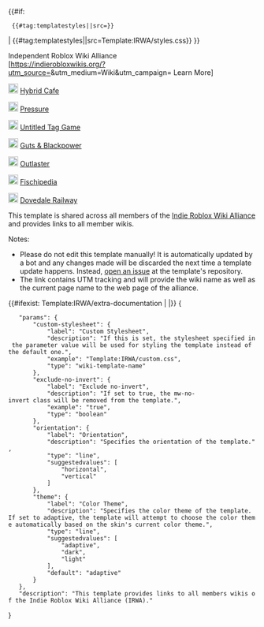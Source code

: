 {{#if: {{{custom-stylesheet|}}}
  {{#tag:templatestyles||src={{{custom-stylesheet}}}}}
| {{#tag:templatestyles||src=Template:IRWA/styles.css}}
}}
<div class="irwa-navigation {{#ifeq: {{{exclude-no-invert|}}} | true | | mw-no-invert }} {{#if: {{{custom-stylesheet|}}} | | irwa-conf-{{{orientation|horizontal}}} irwa-color-{{{theme|adaptive}}} }}">
<div class="irwa-header">
<span class="irwa-title">Independent Roblox Wiki Alliance</span><br>
[https://indierobloxwikis.org/?utm_source={{urlencode:{{SITENAME}}}}&utm_medium=Wiki&utm_campaign={{FULLPAGENAME}} Learn More]
</div>
<div class="irwa-members">
  <div class="irwa-member invert-member-icon-dark">[[File:HybridCafeWikiLogo.svg|class=hybrid-cafe-logo  mw-no-invert|20px]] [https://hybridcafe.wiki Hybrid Cafe]</div>
  <div class="irwa-member invert-member-icon">[[File:PressureWikiLogo.png|class=irwa-member-logo  mw-no-invert|20px]] [https://urbanshade.org Pressure ]</div>
  <div class="irwa-member">[[File:UTGWikiLogo.png|class=irwa-member-logo  mw-no-invert|20px]] [https://utg.miraheze.org Untitled Tag Game]</div>
  <div class="irwa-member">[[File:GBPWikiLogo.png|class=irwa-member-logo  mw-no-invert|20px]] [https://gbp.miraheze.org Guts & Blackpower]</div>
  <div class="irwa-member">[[File:OutlasterWikiLogo.png|class=irwa-member-logo  mw-no-invert|20px]] [https://outlaster.miraheze.org Outlaster]</div>
  <div class="irwa-member">[[File:FischWikiLogo.png|class=irwa-member-logo  mw-no-invert|20px]] [https://fischipedia.org Fischipedia]</div>
  <div class="irwa-member">[[File:DovedaleWikiLogo.png|class=irwa-member-logo  mw-no-invert|20px]] [https://dovedale.wiki Dovedale Railway]</div>
</div>
</div>
<noinclude>
This template is shared across all members of the [https://indierobloxwikis.org/ Indie Roblox Wiki Alliance] and provides links to all member wikis.

Notes:
* Please do not edit this template manually! It is automatically updated by a bot and any changes made will be discarded the next time a template update happens. Instead, [https://github.com/Roblox-Indie-Wikis/irwa-templates/issues open an issue] at the template's repository.
* The link contains UTM tracking and will provide the wiki name as well as the current page name to the web page of the alliance.

{{#ifexist: Template:IRWA/extra-documentation | {{IRWA/extra-documentation}} |}}
<templatedata>
{
	"params": {
		"custom-stylesheet": {
			"label": "Custom Stylesheet",
			"description": "If this is set, the stylesheet specified in the parameter value will be used for styling the template instead of the default one.",
			"example": "Template:IRWA/custom.css",
			"type": "wiki-template-name"
		},
		"exclude-no-invert": {
			"label": "Exclude no-invert",
			"description": "If set to true, the mw-no-invert class will be removed from the template.",
			"example": "true",
			"type": "boolean"
		},
		"orientation": {
			"label": "Orientation",
			"description": "Specifies the orientation of the template.",
			"type": "line",
			"suggestedvalues": [
				"horizontal",
				"vertical"
			]
		},
		"theme": {
			"label": "Color Theme",
			"description": "Specifies the color theme of the template. If set to adaptive, the template will attempt to choose the color theme automatically based on the skin's current color theme.",
			"type": "line",
			"suggestedvalues": [
				"adaptive",
				"dark",
				"light"
			],
			"default": "adaptive"
		}
	},
	"description": "This template provides links to all members wikis of the Indie Roblox Wiki Alliance (IRWA)."
}
</templatedata>
</noinclude>
